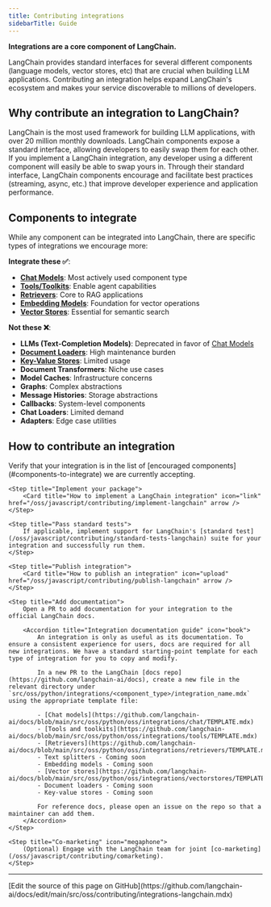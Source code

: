```yaml
---
title: Contributing integrations
sidebarTitle: Guide
---
```


**Integrations are a core component of LangChain.**

LangChain provides standard interfaces for several different components (language models, vector stores, etc) that are crucial when building LLM applications. Contributing an integration helps expand LangChain's ecosystem and makes your service discoverable to millions of developers.

## Why contribute an integration to LangChain?

<Card title="Discoverability" icon="magnifying-glass">
    LangChain is the most used framework for building LLM applications, with over 20 million monthly downloads.
</Card>

<Card title="Interoperability" icon="arrows-rotate">
    LangChain components expose a standard interface, allowing developers to easily swap them for each other. If you implement a LangChain integration, any developer using a different component will easily be able to swap yours in.
</Card>

<Card title="Best Practices" icon="star">
    Through their standard interface, LangChain components encourage and facilitate best practices (streaming, async, etc.) that improve developer experience and application performance.
</Card>

## Components to integrate

While any component can be integrated into LangChain, there are specific types of integrations we encourage more:

**Integrate these ✅**:
- [**Chat Models**](/oss/javascript/integrations/chat): Most actively used component type
- [**Tools/Toolkits**](/oss/javascript/integrations/tools): Enable agent capabilities
- [**Retrievers**](/oss/javascript/integrations/retrievers): Core to RAG applications
- [**Embedding Models**](/oss/javascript/integrations/text_embedding): Foundation for vector operations
- [**Vector Stores**](/oss/javascript/integrations/vectorstores): Essential for semantic search

**Not these ❌**:
- **LLMs (Text-Completion Models)**: Deprecated in favor of [Chat Models](/oss/javascript/integrations/chat)
- [**Document Loaders**](/oss/javascript/integrations/document_loaders): High maintenance burden
- [**Key-Value Stores**](/oss/javascript/integrations/stores): Limited usage
- **Document Transformers**: Niche use cases
- **Model Caches**: Infrastructure concerns
- **Graphs**: Complex abstractions
- **Message Histories**: Storage abstractions
- **Callbacks**: System-level components
- **Chat Loaders**: Limited demand
- **Adapters**: Edge case utilities

## How to contribute an integration

<Steps>
    <Step title="Confirm eligibility">
        Verify that your integration is in the list of [encouraged components](#components-to-integrate) we are currently accepting.
    </Step>

    <Step title="Implement your package">
        <Card title="How to implement a LangChain integration" icon="link" href="/oss/javascript/contributing/implement-langchain" arrow />
    </Step>

    <Step title="Pass standard tests">
        If applicable, implement support for LangChain's [standard test](/oss/javascript/contributing/standard-tests-langchain) suite for your integration and successfully run them.
    </Step>

    <Step title="Publish integration">
        <Card title="How to publish an integration" icon="upload" href="/oss/javascript/contributing/publish-langchain" arrow />
    </Step>

    <Step title="Add documentation">
        Open a PR to add documentation for your integration to the official LangChain docs.

        <Accordion title="Integration documentation guide" icon="book">
            An integration is only as useful as its documentation. To ensure a consistent experience for users, docs are required for all new integrations. We have a standard starting-point template for each type of integration for you to copy and modify.

            In a new PR to the LangChain [docs repo](https://github.com/langchain-ai/docs), create a new file in the relevant directory under `src/oss/python/integrations/<component_type>/integration_name.mdx` using the appropriate template file:

            - [Chat models](https://github.com/langchain-ai/docs/blob/main/src/oss/python/oss/integrations/chat/TEMPLATE.mdx)
            - [Tools and toolkits](https://github.com/langchain-ai/docs/blob/main/src/oss/python/oss/integrations/tools/TEMPLATE.mdx)
            - [Retrievers](https://github.com/langchain-ai/docs/blob/main/src/oss/python/oss/integrations/retrievers/TEMPLATE.mdx)
            - Text splitters - Coming soon
            - Embedding models - Coming soon
            - [Vector stores](https://github.com/langchain-ai/docs/blob/main/src/oss/python/oss/integrations/vectorstores/TEMPLATE.mdx)
            - Document loaders - Coming soon
            - Key-value stores - Coming soon

            For reference docs, please open an issue on the repo so that a maintainer can add them.
        </Accordion>
    </Step>

    <Step title="Co-marketing" icon="megaphone">
        (Optional) Engage with the LangChain team for joint [co-marketing](/oss/javascript/contributing/comarketing).
    </Step>
</Steps>

---

<Callout icon="pen-to-square" iconType="regular">
  [Edit the source of this page on GitHub](https://github.com/langchain-ai/docs/edit/main/src/oss/contributing/integrations-langchain.mdx)
</Callout>
